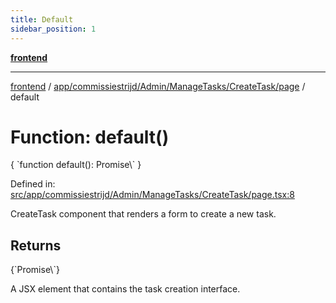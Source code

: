 ```yaml
---
title: Default
sidebar_position: 1
---
```



[**frontend**](../../../../../../..)

***

[frontend](../../../../../../..) / [app/commissiestrijd/Admin/ManageTasks/CreateTask/page](..) / default

# Function: default()

<CodeBlock language="ts">
{ `function default(): Promise\<Element\>` }
</CodeBlock>

Defined in: [src/app/commissiestrijd/Admin/ManageTasks/CreateTask/page.tsx:8](https://github.com/svsticky/CommitteeClash/blob/e5fd1c9fb89fe447a4c38e43ebba51eb1e51230c/frontend/src/app/commissiestrijd/Admin/ManageTasks/CreateTask/page.tsx#L8)

CreateTask component that renders a form to create a new task.

## Returns
<CodeBlock language="ts">
{`Promise\<Element\>`}
</CodeBlock>

A JSX element that contains the task creation interface.

